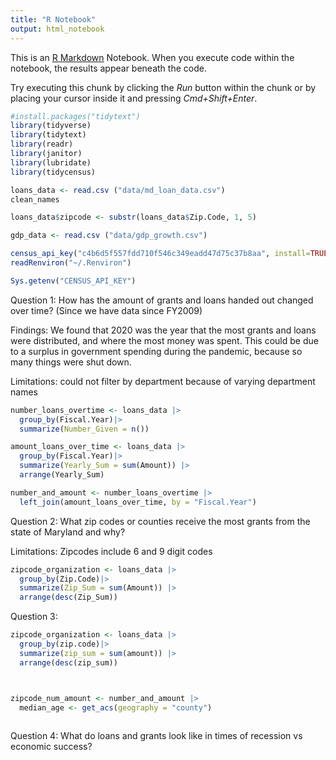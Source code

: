 ```yaml
---
title: "R Notebook"
output: html_notebook
---
```


This is an [R Markdown](http://rmarkdown.rstudio.com) Notebook. When you execute code within the notebook, the results appear beneath the code.

Try executing this chunk by clicking the *Run* button within the chunk or by placing your cursor inside it and pressing *Cmd+Shift+Enter*.

```r
#install.packages("tidytext")
library(tidyverse)
library(tidytext)
library(readr)
library(janitor)
library(lubridate)
library(tidycensus)
```

```r
loans_data <- read.csv ("data/md_loan_data.csv")
clean_names

loans_data$zipcode <- substr(loans_data$Zip.Code, 1, 5)

gdp_data <- read.csv ("data/gdp_growth.csv")

census_api_key("c4b6d5f557fdd710f546c349eadd47d75c37b8aa", install=TRUE, overwrite=TRUE)
readRenviron("~/.Renviron")

Sys.getenv("CENSUS_API_KEY")
```

Question 1: How has the amount of grants and loans handed out changed over time? (Since we have data since FY2009)

Findings: We found that 2020 was the year that the most grants and loans were distributed, and where the most money was spent. This could be due to a surplus in government spending during the pandemic, because so many things were shut down.

Limitations: could not filter by department because of varying department names

```r
number_loans_overtime <- loans_data |>
  group_by(Fiscal.Year)|>
  summarize(Number_Given = n())

amount_loans_over_time <- loans_data |>
  group_by(Fiscal.Year)|>
  summarize(Yearly_Sum = sum(Amount)) |>
  arrange(Yearly_Sum)

number_and_amount <- number_loans_overtime |>
  left_join(amount_loans_over_time, by = "Fiscal.Year")

```

Question 2: What zip codes or counties receive the most grants from the state of Maryland and why?

Limitations: Zipcodes include 6 and 9 digit codes

```r
zipcode_organization <- loans_data |>
  group_by(Zip.Code)|>
  summarize(Zip_Sum = sum(Amount)) |>
  arrange(desc(Zip_Sum))
```

Question 3:

```r
zipcode_organization <- loans_data |>
  group_by(zip.code)|>
  summarize(zip_sum = sum(amount)) |>
  arrange(desc(zip_sum))



zipcode_num_amount <- number_and_amount |>
  median_age <- get_acs(geography = "county")
  
```

Question 4: What do loans and grants look like in times of recession vs economic success?

```r

```
